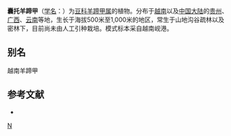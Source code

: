 {{Speciesbox
| genus = Bauhinia
| species = touranensis
| authority = Gagnep.
| synonyms = 
* ''Phanera touranensis''
* ''Bauhinia rocheri''
* ''Bauhinia genuflexa''
}}

'''囊托羊蹄甲'''（[[学名|学名]]：{{lang|la|''Bauhinia touranensis''}}）为[[豆科|豆科]][[羊蹄甲属|羊蹄甲属]]的植物。分布于[[越南|越南]]以及[[中国大陆|中国大陆]]的[[贵州|贵州]]、[[广西|广西]]、[[云南|云南]]等地，生长于海拔500米至1,000米的地区，常生于山地沟谷疏林以及密林下，目前尚未由人工引种栽培。模式标本采自越南岘港。

== 别名 ==
越南羊蹄甲

== 参考文献 ==
<div class="references-small">
* {{cite web| url =http://www.bioinfo.cn/db05/KmzwSpecies.php?action=view&id=2230| title =囊托羊蹄甲| work =《中国高等植物数据库全库》| publisher =中国科学院微生物研究所| author =昆明植物研究所| accessdate =2009-02-23| deadurl =yes| archiveurl =https://web.archive.org/web/20160305103350/http://www.bioinfo.cn/db05/KmzwSpecies.php?action=view&id=2230| archivedate =2016-03-05}}
</div>
{{Taxonbar|from=Q10924434}}

[[Category:羊蹄甲属|N]]